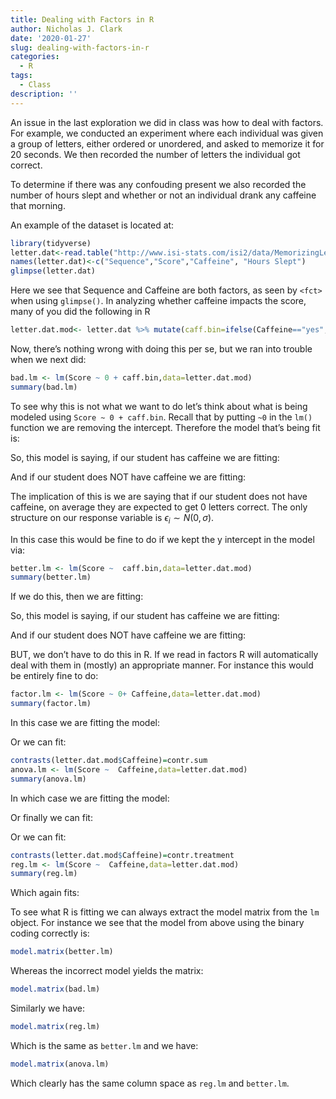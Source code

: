 ```yaml
---
title: Dealing with Factors in R
author: Nicholas J. Clark
date: '2020-01-27'
slug: dealing-with-factors-in-r
categories:
  - R
tags:
  - Class
description: ''
---
```



An issue in the last exploration we did in class was how to deal with factors.  For example, we conducted an experiment where each individual was given a group of letters, either ordered or unordered, and asked to memorize it for 20 seconds.  We then recorded the number of letters the individual got correct.

To determine if there was any confouding present we also recorded the number of hours slept and whether or not an individual drank any caffeine that morning.

An example of the dataset is located at:

```r
library(tidyverse)
letter.dat<-read.table("http://www.isi-stats.com/isi2/data/MemorizingLettersCP.txt",skip=1,header=TRUE)
names(letter.dat)<-c("Sequence","Score","Caffeine", "Hours Slept")
glimpse(letter.dat)
```

Here we see that Sequence and Caffeine are both factors, as seen by `<fct>` when using `glimpse()`.  In analyzing whether caffeine impacts the score, many of you did the following in R


```r
letter.dat.mod<- letter.dat %>% mutate(caff.bin=ifelse(Caffeine=="yes",1,0))

```

Now, there's nothing wrong with doing this per se, but we ran into trouble when we next did:

```r
bad.lm <- lm(Score ~ 0 + caff.bin,data=letter.dat.mod)
summary(bad.lm)
```

To see why this is not what we want to do let's think about what is being modeled using `Score ~ 0 + caff.bin`.  Recall that by putting `~0` in the `lm()` function we are removing the intercept.  Therefore the model that's being fit is:

\begin{align*}
i&=\mbox{Student}\\
x_i &=\mbox{1 if Caffeine, 0 if not for Student }i\\
y_i &= \mbox{Score of student }i\\
y_i &= \beta_1 x_i+\epsilon_i\\
\epsilon_i &\sim N(0,\sigma)
\end{align*}

So, this model is saying, if our student has caffeine we are fitting:

\begin{align*}
y_i &= \beta_1 +\epsilon_i\\
\end{align*}

And if our student does NOT have caffeine we are fitting:

\begin{align*}
y_i &= \epsilon_i\\
\end{align*}

The implication of this is we are saying that if our student does not have caffeine, on average they are expected to get 0 letters correct.  The only structure on our response variable is $\epsilon_i \sim N(0,\sigma)$.  

In this case this would be fine to do if we kept the y intercept in the model via:

```r
better.lm <- lm(Score ~  caff.bin,data=letter.dat.mod)
summary(better.lm)
```

If we do this, then we are fitting:


\begin{align*}
i&=\mbox{Student}\\
x_i &=\mbox{1 if Caffeine, 0 if not for Student }i\\
y_i &= \mbox{Score of student }i\\
y_i &= \beta_0+\beta_1 x_i+\epsilon_i\\
\epsilon_i &\sim N(0,\sigma)
\end{align*}


So, this model is saying, if our student has caffeine we are fitting:

\begin{align*}
y_i &= \beta_0+\beta_1 +\epsilon_i\\
\end{align*}

And if our student does NOT have caffeine we are fitting:

\begin{align*}
y_i &= \beta_0+\epsilon_i\\
\end{align*}

BUT, we don't have to do this in R.  If we read in factors R will automatically deal with them in (mostly) an appropriate manner.  For instance this would be entirely fine to do:

```r
factor.lm <- lm(Score ~ 0+ Caffeine,data=letter.dat.mod)
summary(factor.lm)
```

In this case we are fitting the model:


\begin{align*}
i&=\mbox{1 if No Caffeine, 2 if Caffeine }\\
j&=\mbox{Student who either received Caffeine or not}
y_{i,j} &= \mu_i + \epsilon_{i,j}\\
\epsilon_{i,j} &\sim N(0,\sigma)
\end{align*}

Or we can fit:

```r
contrasts(letter.dat.mod$Caffeine)=contr.sum
anova.lm <- lm(Score ~  Caffeine,data=letter.dat.mod)
summary(anova.lm)
```

In which case we are fitting the model:


\begin{align*}
i&=\mbox{1 if No Caffeine, 2 if Caffeine }\\
j&=\mbox{Student who either received Caffeine or not}
y_{i,j} &= \mu + \alpha_i + \epsilon_{i,j}\\
\epsilon_{i,j} &\sim N(0,\sigma)\\
\alpha_1+\alpha_2&=0
\end{align*}

Or finally we can fit:


Or we can fit:

```r
contrasts(letter.dat.mod$Caffeine)=contr.treatment
reg.lm <- lm(Score ~  Caffeine,data=letter.dat.mod)
summary(reg.lm)
```

Which again fits:

\begin{align*}
i&=\mbox{Student}\\
x_i &=\mbox{1 if Caffeine, 0 if not for Student }i\\
y_i &= \mbox{Score of student }i\\
y_i &= \beta_1 x_i+\epsilon_i\\
\epsilon_i &\sim N(0,\sigma)
\end{align*}

To see what R is fitting we can always extract the model matrix from the `lm` object.  For instance we see that the model from above using the binary coding correctly is:

```r
model.matrix(better.lm)
```


Whereas the incorrect model yields the matrix:

```r
model.matrix(bad.lm)
```

Similarly we have:

```r
model.matrix(reg.lm)
```

Which is the same as `better.lm` and we have:

```r
model.matrix(anova.lm)
```

Which clearly has the same column space as `reg.lm` and `better.lm`.
